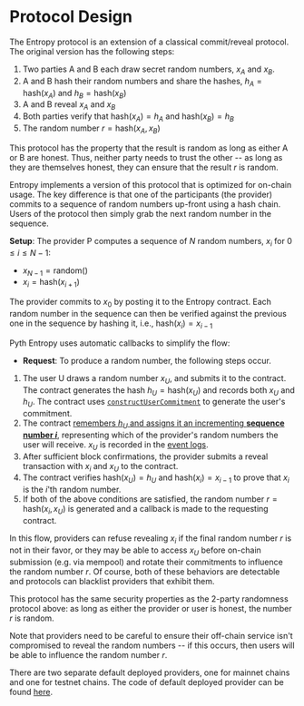 # Protocol Design

The Entropy protocol is an extension of a classical commit/reveal protocol.
The original version has the following steps:

1. Two parties A and B each draw secret random numbers, $x_A$ and $x_B$.
2. A and B hash their random numbers and share the hashes, $h_A = \mathrm{hash}(x_A)$ and $h_B = \mathrm{hash}(x_B)$
3. A and B reveal $x_A$ and $x_B$
4. Both parties verify that $\mathrm{hash}(x_A) = h_A$ and $\mathrm{hash}(x_B) = h_B$
5. The random number $r = \mathrm{hash}(x_A, x_B)$

This protocol has the property that the result is random as long as either A or B are honest.
Thus, neither party needs to trust the other -- as long as they are themselves honest, they can
ensure that the result $r$ is random.

Entropy implements a version of this protocol that is optimized for on-chain usage. The
key difference is that one of the participants (the provider) commits to a sequence of random numbers
up-front using a hash chain. Users of the protocol then simply grab the next random number in the sequence.

**Setup**: The provider P computes a sequence of $N$ random numbers, $x_i$ for $0 \leq i \leq N-1$:

- $x_{N-1} = \mathrm{random}()$
- $x_i = \mathrm{hash}(x_{i + 1})$

The provider commits to $x_0$ by posting it to the Entropy contract.
Each random number in the sequence can then be verified against the previous one in the sequence by hashing it, i.e., $\mathrm{hash}(x_i) = x_{i - 1}$

Pyth Entropy uses automatic callbacks to simplify the flow:

- **Request**: To produce a random number, the following steps occur.

1. The user U draws a random number $x_U$, and submits it to the contract. The contract generates the hash $h_U = \mathrm{hash}(x_U)$ and records both $x_U$ and $h_U$. The contract uses [`constructUserCommitment`](https://github.com/pyth-network/pyth-crosschain/blob/7bccde484f01c19844b7105d63df207a24018957/target_chains/ethereum/contracts/contracts/entropy/Entropy.sol#L628-L632) to generate the user's commitment.
2. The contract [remembers $h_U$ and assigns it an incrementing **sequence number $i$**](https://github.com/pyth-network/pyth-crosschain/blob/7bccde484f01c19844b7105d63df207a24018957/target_chains/ethereum/contracts/contracts/entropy/Entropy.sol#L232-L246), representing which
   of the provider's random numbers the user will receive. $x_U$ is recorded in the [event logs](https://github.com/pyth-network/pyth-crosschain/blob/7bccde484f01c19844b7105d63df207a24018957/target_chains/ethereum/contracts/contracts/entropy/Entropy.sol#L300-L306).
3. After sufficient block confirmations, the provider submits a reveal transaction with $x_i$ and $x_U$ to the contract.
4. The contract verifies $\mathrm{hash}(x_U) = h_U$ and $\mathrm{hash}(x_i) = x_{i-1}$ to prove that $x_i$ is the $i$'th random number.
5. If both of the above conditions are satisfied,
   the random number $r = \mathrm{hash}(x_i, x_U)$ is generated and a callback is made to the requesting contract.

In this flow, providers can refuse revealing $x_i$ if the final random number $r$ is not in their favor, or
they may be able to access $x_U$ before on-chain submission (e.g. via mempool) and rotate their commitments to influence the random number $r$.
Of course, both of these behaviors are detectable and protocols can blacklist providers that exhibit them.

This protocol has the same security properties as the 2-party randomness protocol above: as long as either
the provider or user is honest, the number $r$ is random.

Note that providers need to be careful to ensure their off-chain service isn't compromised to reveal the random numbers -- if this occurs, then users will be able to influence the random number $r$.

There are two separate default deployed providers, one for mainnet chains and one for testnet chains. The code of default deployed provider can be found [here](https://github.com/pyth-network/pyth-crosschain/tree/7bccde484f01c19844b7105d63df207a24018957/apps/fortuna).
